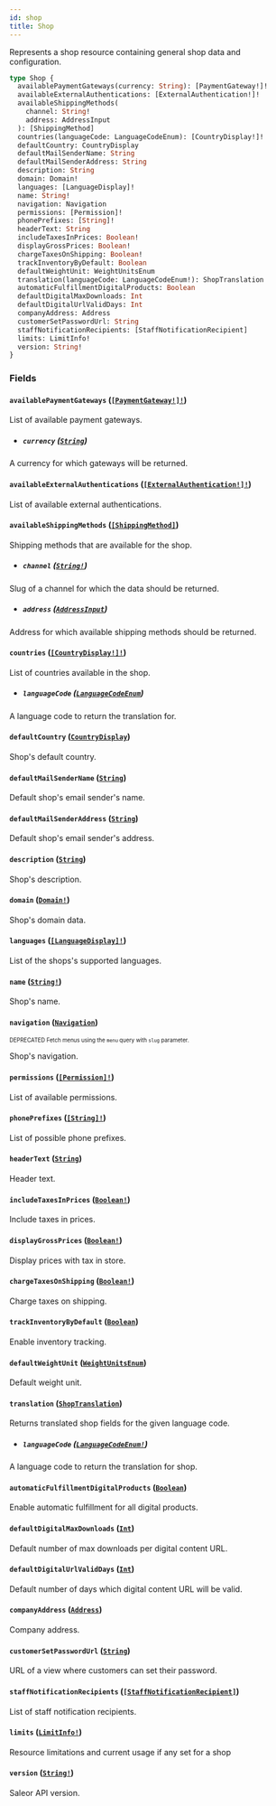 ```yaml
---
id: shop
title: Shop
---
```


Represents a shop resource containing general shop data and configuration.

```graphql
type Shop {
  availablePaymentGateways(currency: String): [PaymentGateway!]!
  availableExternalAuthentications: [ExternalAuthentication!]!
  availableShippingMethods(
    channel: String!
    address: AddressInput
  ): [ShippingMethod]
  countries(languageCode: LanguageCodeEnum): [CountryDisplay!]!
  defaultCountry: CountryDisplay
  defaultMailSenderName: String
  defaultMailSenderAddress: String
  description: String
  domain: Domain!
  languages: [LanguageDisplay]!
  name: String!
  navigation: Navigation
  permissions: [Permission]!
  phonePrefixes: [String]!
  headerText: String
  includeTaxesInPrices: Boolean!
  displayGrossPrices: Boolean!
  chargeTaxesOnShipping: Boolean!
  trackInventoryByDefault: Boolean
  defaultWeightUnit: WeightUnitsEnum
  translation(languageCode: LanguageCodeEnum!): ShopTranslation
  automaticFulfillmentDigitalProducts: Boolean
  defaultDigitalMaxDownloads: Int
  defaultDigitalUrlValidDays: Int
  companyAddress: Address
  customerSetPasswordUrl: String
  staffNotificationRecipients: [StaffNotificationRecipient]
  limits: LimitInfo!
  version: String!
}
```

### Fields

#### `availablePaymentGateways` ([`[PaymentGateway!]!`](/developer/api-reference/objects/payment-gateway.mdx))

List of available payment gateways.

- ##### `currency` ([`String`](/developer/api-reference/scalars/string.mdx))

A currency for which gateways will be returned.

#### `availableExternalAuthentications` ([`[ExternalAuthentication!]!`](/developer/api-reference/objects/external-authentication.mdx))

List of available external authentications.

#### `availableShippingMethods` ([`[ShippingMethod]`](/developer/api-reference/objects/shipping-method.mdx))

Shipping methods that are available for the shop.

- ##### `channel` ([`String!`](/developer/api-reference/scalars/string.mdx))

Slug of a channel for which the data should be returned.

- ##### `address` ([`AddressInput`](/developer/api-reference/inputs/address-input.mdx))

Address for which available shipping methods should be returned.

#### `countries` ([`[CountryDisplay!]!`](/developer/api-reference/objects/country-display.mdx))

List of countries available in the shop.

- ##### `languageCode` ([`LanguageCodeEnum`](/developer/api-reference/enums/language-code-enum.mdx))

A language code to return the translation for.

#### `defaultCountry` ([`CountryDisplay`](/developer/api-reference/objects/country-display.mdx))

Shop's default country.

#### `defaultMailSenderName` ([`String`](/developer/api-reference/scalars/string.mdx))

Default shop's email sender's name.

#### `defaultMailSenderAddress` ([`String`](/developer/api-reference/scalars/string.mdx))

Default shop's email sender's address.

#### `description` ([`String`](/developer/api-reference/scalars/string.mdx))

Shop's description.

#### `domain` ([`Domain!`](/developer/api-reference/objects/domain.mdx))

Shop's domain data.

#### `languages` ([`[LanguageDisplay]!`](/developer/api-reference/objects/language-display.mdx))

List of the shops's supported languages.

#### `name` ([`String!`](/developer/api-reference/scalars/string.mdx))

Shop's name.

#### `navigation` ([`Navigation`](/developer/api-reference/objects/navigation.mdx))

<sub><sup><span className="deprecatedTag">DEPRECATED</span> Fetch menus using the `menu` query with `slug` parameter.</sup></sub>

Shop's navigation.

#### `permissions` ([`[Permission]!`](/developer/api-reference/objects/permission.mdx))

List of available permissions.

#### `phonePrefixes` ([`[String]!`](/developer/api-reference/scalars/string.mdx))

List of possible phone prefixes.

#### `headerText` ([`String`](/developer/api-reference/scalars/string.mdx))

Header text.

#### `includeTaxesInPrices` ([`Boolean!`](/developer/api-reference/scalars/boolean.mdx))

Include taxes in prices.

#### `displayGrossPrices` ([`Boolean!`](/developer/api-reference/scalars/boolean.mdx))

Display prices with tax in store.

#### `chargeTaxesOnShipping` ([`Boolean!`](/developer/api-reference/scalars/boolean.mdx))

Charge taxes on shipping.

#### `trackInventoryByDefault` ([`Boolean`](/developer/api-reference/scalars/boolean.mdx))

Enable inventory tracking.

#### `defaultWeightUnit` ([`WeightUnitsEnum`](/developer/api-reference/enums/weight-units-enum.mdx))

Default weight unit.

#### `translation` ([`ShopTranslation`](/developer/api-reference/objects/shop-translation.mdx))

Returns translated shop fields for the given language code.

- ##### `languageCode` ([`LanguageCodeEnum!`](/developer/api-reference/enums/language-code-enum.mdx))

A language code to return the translation for shop.

#### `automaticFulfillmentDigitalProducts` ([`Boolean`](/developer/api-reference/scalars/boolean.mdx))

Enable automatic fulfillment for all digital products.

#### `defaultDigitalMaxDownloads` ([`Int`](/developer/api-reference/scalars/int.mdx))

Default number of max downloads per digital content URL.

#### `defaultDigitalUrlValidDays` ([`Int`](/developer/api-reference/scalars/int.mdx))

Default number of days which digital content URL will be valid.

#### `companyAddress` ([`Address`](/developer/api-reference/objects/address.mdx))

Company address.

#### `customerSetPasswordUrl` ([`String`](/developer/api-reference/scalars/string.mdx))

URL of a view where customers can set their password.

#### `staffNotificationRecipients` ([`[StaffNotificationRecipient]`](/developer/api-reference/objects/staff-notification-recipient.mdx))

List of staff notification recipients.

#### `limits` ([`LimitInfo!`](/developer/api-reference/objects/limit-info.mdx))

Resource limitations and current usage if any set for a shop

#### `version` ([`String!`](/developer/api-reference/scalars/string.mdx))

Saleor API version.
